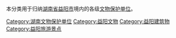 本分类用于归纳[[湖南省|湖南省]][[益阳市|益阳市]]境内的各级[[文物保护单位|文物保护单位]]。

[[Category:湖南文物保护单位|Category:湖南文物保护单位]]
[[Category:益阳文物|Category:益阳文物]]
[[Category:益阳建筑物|Category:益阳建筑物]]
[[Category:益阳旅游景点|Category:益阳旅游景点]]